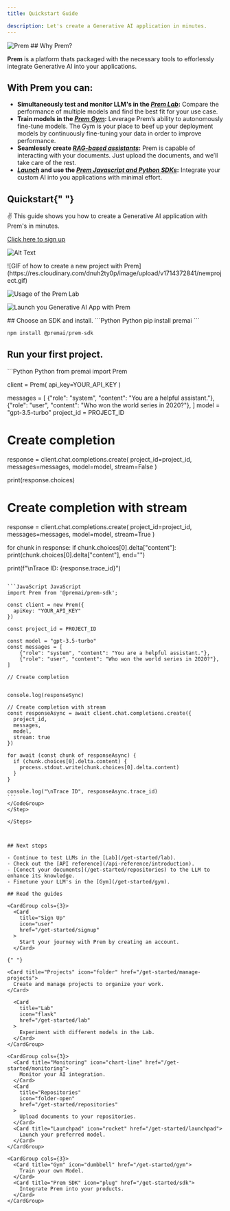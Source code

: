 ```yaml
---
title: Quickstart Guide

description: Let's create a Generative AI application in minutes.
---
```


<img src="/images/cover.png" alt="Prem" />
## Why Prem?

**Prem** is a platform thats packaged with the necessary tools to efforlessly integrate Generative AI into your applications.

## With Prem you can:

- **Simultaneously test and monitor LLM's in the [_Prem Lab_](/get-started/lab):** Compare the performance of multiple models and find the best fit for your use case.
- **Train models in the [_Prem Gym_](/get-started/gym):** Leverage Prem’s ability to autonomously fine-tune models. The Gym is your place to beef up your deployment models by continuously fine-tuning your data in order to improve performance.
- **Seamlessly create [_RAG-based assistants_](/get-started/repositories):** Prem is capable of interacting with your documents. Just upload the documents, and we’ll take care of the rest.
- **[_Launch_](/get-started/launchpad) and use the [_Prem Javascript and Python SDKs_](/get-started/sdk):** Integrate your custom AI into you applications with minimal effort.

## Quickstart{" "}

✌️ This guide shows you how to create a Generative AI application with
Prem's in minutes.

  <Steps titleSize="h3">
    <Step title="Activate your Prem account.">

[Click here to sign up](https://app.premai.io/accounts/signup/)

</Step>
<Step title="Sign in and generate an API key.">

![Alt Text](https://res.cloudinary.com/dnuh2ty0p/image/upload/v1714371091/uyrz7wshykhbplgpcqq6.gif)

</Step>

<Step title="Create a new project.">
<Card
  title="We set up a starter project for you already. You have a choice to use the starter project or create a new project."
  icon="lightbulb"
  iconType="duotone"
  color="#a986c5"
>
</Card>
![GIF of how to create a new project with Prem](https://res.cloudinary.com/dnuh2ty0p/image/upload/v1714372841/newproject.gif)

</Step>

<Step title="Head over to the Lab and experiment with various LLMs simultaneously.">

![Usage of the Prem Lab](https://res.cloudinary.com/dnuh2ty0p/image/upload/v1714375413/premLab.gif)

</Step>

<Step title="After you've experimented with differnt models in the Lab, go to the Launchpad and choose the most suitable model for your usecase.">

![Launch you Generative AI App with Prem](https://res.cloudinary.com/dnuh2ty0p/image/upload/v1714378500/launch.gif)

</Step>

<Step title="Now its time to integrate Prem into your application.">
## Choose an SDK and install.

<CodeGroup>
```Python Python
pip install premai
```

```JavaScript JavaScript
npm install @premai/prem-sdk
```

</CodeGroup>

## Run your first project.

<CodeGroup>
```Python Python
from premai import Prem

client = Prem(
api_key=YOUR_API_KEY
)

messages = [
{"role": "system", "content": "You are a helpful assistant."},
{"role": "user", "content": "Who won the world series in 2020?"},
]
model = "gpt-3.5-turbo"
project_id = PROJECT_ID

# Create completion

response = client.chat.completions.create(
project_id=project_id,
messages=messages,
model=model,
stream=False
)

print(response.choices)

# Create completion with stream

response = client.chat.completions.create(
project_id=project_id,
messages=messages,
model=model,
stream=True
)

for chunk in response:
if chunk.choices[0].delta["content"]:
print(chunk.choices[0].delta["content"], end="")

print(f"\nTrace ID: {response.trace_id}")

````

```JavaScript JavaScript
import Prem from '@premai/prem-sdk';

const client = new Prem({
  apiKey: "YOUR_API_KEY"
})

const project_id = PROJECT_ID

const model = "gpt-3.5-turbo"
const messages = [
    {"role": "system", "content": "You are a helpful assistant."},
    {"role": "user", "content": "Who won the world series in 2020?"},
]

// Create completion


console.log(responseSync)

// Create completion with stream
const responseAsync = await client.chat.completions.create({
  project_id,
  messages,
  model,
  stream: true
})

for await (const chunk of responseAsync) {
  if (chunk.choices[0].delta.content) {
    process.stdout.write(chunk.choices[0].delta.content)
  }
}

console.log("\nTrace ID", responseAsync.trace_id)
```
</CodeGroup>
</Step>

</Steps>



## Next steps

- Continue to test LLMs in the [Lab](/get-started/lab).
- Check out the [API reference](/api-reference/introduction).
- [Conect your documents](/get-started/repositories) to the LLM to enhance its knowledge.
- Finetune your LLM's in the [Gym](/get-started/gym).

## Read the guides

<CardGroup cols={3}>
  <Card
    title="Sign Up"
    icon="user"
    href="/get-started/signup"
  >
    Start your journey with Prem by creating an account.
  </Card>

{" "}

<Card title="Projects" icon="folder" href="/get-started/manage-projects">
  Create and manage projects to organize your work.
</Card>

  <Card
    title="Lab"
    icon="flask"
    href="/get-started/lab"
  >
    Experiment with different models in the Lab.
  </Card>
</CardGroup>

<CardGroup cols={3}>
  <Card title="Monitoring" icon="chart-line" href="/get-started/monitoring">
    Monitor your AI integration.
  </Card>
  <Card
    title="Repositories"
    icon="folder-open"
    href="/get-started/repositories"
  >
    Upload documents to your repositories.
  </Card>
  <Card title="Launchpad" icon="rocket" href="/get-started/launchpad">
    Launch your preferred model.
  </Card>
</CardGroup>

<CardGroup cols={3}>
  <Card title="Gym" icon="dumbbell" href="/get-started/gym">
    Train your own Model.
  </Card>
  <Card title="Prem SDK" icon="plug" href="/get-started/sdk">
    Integrate Prem into your products.
  </Card>
</CardGroup>
````
